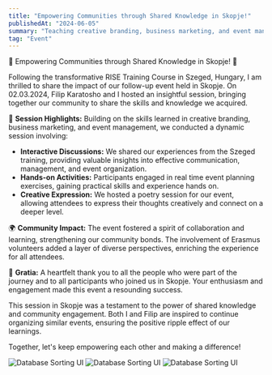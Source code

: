 ```yaml
---
title: "Empowering Communities through Shared Knowledge in Skopje!"
publishedAt: "2024-06-05"
summary: "Teaching creative branding, business marketing, and event management."
tag: "Event"
---
```


🌟 Empowering Communities through Shared Knowledge in Skopje! 🌟

Following the transformative RISE Training Course in Szeged, Hungary, I am thrilled to share the impact of our follow-up event held in Skopje. On 02.03.2024, Filip Karatosho and I hosted an insightful session, bringing together our community to share the skills and knowledge we acquired.

🚀 **Session Highlights:**
Building on the skills learned in creative branding, business marketing, and event management, we conducted a dynamic session involving:
- **Interactive Discussions:** We shared our experiences from the Szeged training, providing valuable insights into effective communication, management, and event organization.
- **Hands-on Activities:** Participants engaged in real time event planning exercises, gaining practical skills and experience hands on.
- **Creative Expression:** We hosted a poetry session for our event, allowing attendees to express their thoughts creatively and connect on a deeper level.

🌍 **Community Impact:**
The event fostered a spirit of collaboration and learning, strengthening our community bonds. The involvement of Erasmus volunteers added a layer of diverse perspectives, enriching the experience for all attendees.

🙏 **Gratia:**
A heartfelt thank you to all the people who were part of the journey and to all participants who joined us in Skopje. Your enthusiasm and engagement made this event a resounding success.

This session in Skopje was a testament to the power of shared knowledge and community engagement. Both I and Filip are inspired to continue organizing similar events, ensuring the positive ripple effect of our learnings.

Together, let's keep empowering each other and making a difference!


![Database Sorting UI](/images/projects/event-skopje/2.jpg)
![Database Sorting UI](/images/projects/event-skopje/3.jpg)
![Database Sorting UI](/images/projects/event-skopje/1.jpg)